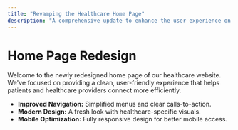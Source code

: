```yaml
---
title: "Revamping the Healthcare Home Page"
description: "A comprehensive update to enhance the user experience on the healthcare website's home page."
---
```


# Home Page Redesign

Welcome to the newly redesigned home page of our healthcare website. We've focused on providing a clean, user-friendly experience that helps patients and healthcare providers connect more efficiently.

- **Improved Navigation:** Simplified menus and clear calls-to-action.
- **Modern Design:** A fresh look with healthcare-specific visuals.
- **Mobile Optimization:** Fully responsive design for better mobile access.
